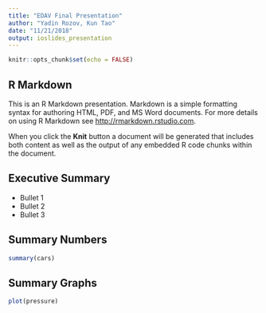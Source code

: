 ```yaml
---
title: "EDAV Final Presentation"
author: "Yadin Rozov, Kun Tao"
date: "11/21/2018"
output: ioslides_presentation
---
```


```r
knitr::opts_chunk$set(echo = FALSE)
```

## R Markdown

This is an R Markdown presentation. Markdown is a simple formatting syntax for authoring HTML, PDF, and MS Word documents. For more details on using R Markdown see <http://rmarkdown.rstudio.com>.

When you click the **Knit** button a document will be generated that includes both content as well as the output of any embedded R code chunks within the document.

## Executive Summary

- Bullet 1
- Bullet 2
- Bullet 3

## Summary Numbers

```r
summary(cars)
```

## Summary Graphs

```r
plot(pressure)
```

